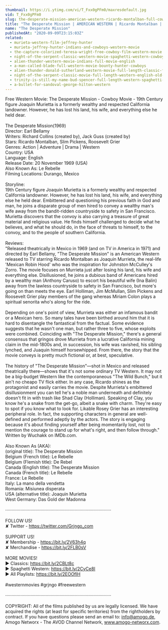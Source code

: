 ```yaml
---
thumbnail: https://i.ytimg.com/vi/T_Fxx0gPFm0/maxresdefault.jpg
vid: T_Fxx0gPFm0
slug: the-desperate-mission-american-western-ricardo-montalban-full-cowboy-movie
title: "The Desperate Mission | AMERICAN WESTERN | Ricardo Montalban | Full Cowboy Movie"
name: "The Desperate Mission"
publishedAt: "2020-09-09T23:15:03Z"
related:
  - murieta-western-film-jeffrey-hunter
  - murieta-jeffrey-hunter-indians-and-cowboys-western-movie
  - the-capture-colorized-teresa-wright-free-cowboy-film-western-movie
  - night-of-the-serpent-classic-western-movie-spaghetti-western-cowboy-film
  - alien-thunder-western-movie-indians-full-movie-english
  - a-man-called-blade-full-western-movie-bounty-hunter-cowboys
  - alien-thunder-donald-sutherland-western-movie-full-length-classic-feature-film-english
  - night-of-the-serpent-classic-movie-full-length-western-english-old-cowboy-movie
  - trinity-is-still-my-name-bud-spencer-full-length-western-spaghetti-western-full-movie
  - a-bullet-for-sandoval-george-hilton-western
---
```


Free Western Movie: The Desperate Mission - Cowboy Movie - 19th Century figure Joaquin Murietta is a formerly wealthy and respected California landowner. However, he has lost his land, his wife, and everything else he held dear.<br />
<br />
The Desperate Mission(1969)<br />
Director: Earl Bellamy<br />
Writers: Richard Collins (created by), Jack Guss (created by)<br />
Stars: Ricardo Montalban, Slim Pickens, Roosevelt Grier <br />
Genres: Action | Adventure | Drama | Western <br />
Country: USA<br />
Language: English<br />
Release Date: 20 November 1969 (USA) <br />
Also Known As: Le Rebelle <br />
Filming Locations: Durango, Mexico <br />
<br />
Storyline:<br />
19th Century figure Joaquin Murietta is a formerly wealthy and respected California landowner. However, he has lost his land, his wife, and everything else he held dear. Embittered and questioning his previous faith in God and man, he joins a disparate group of men hired to convey a wealthy man's wife away from the bandit-ridden countryside to safety in San Francisco. Murietta discovers that the convoy is also carrying a treasure of great material and religious value. He finds himself challenged to decide what he believes, and what he should do, in the face of threats to himself, to the convoy, and to the people of southern California.<br />
<br />
Reviews:<br />
"Released theatrically in Mexico in 1969 (and on TV in America in 1971) and directed by Earl Bellamy, "The Desperate Mission" is an American Western released to TV starring Ricardo Montalban as Joaquin Murrieta, the real-life 'Mexican Robin Hood' who was the inspiration for Johnston McCulley's Zorro. The movie focuses on Murrieta just after losing his land, his wife and everything else. Disillusioned, he joins a dubious band of Americans hired by a wealthy man (Anthony Caruso) to escort his beautiful wife (Ina Balin) away from the lawless countryside to safety in San Francisco, but more's going on than meets the eye. Earl Holliman, Jim McMullan, Slim Pickens and Roosevelt Grier play members of the gang whereas Miriam Colon plays a spiritual senorita who's along for the ride.<br />
<br />
Depending on one's point of view, Murrieta was either an infamous bandit or a Mexican hero. So many tales have been birthed around him that it is hard to disentangle the fantastical from the factual. Some evidence suggests that he wasn't one man, but rather three to five, whose exploits were combined. Coinciding with "The Desperate Mission," there's a general consensus that gringos drove Murrieta from a lucrative California mining claim in the mid-1800s and, in succession, his wife was ravished, his sibling lynched, and Juaquin himself horsewhipped. From there, the story that the movie conveys is pretty much fictional or, at best, speculative.<br />
<br />
The history of "The Desperate Mission"—shot in Mexico and released theatrically there—shows that it's not some ordinary TV Western. It may not be a big-budget Western like the contemporaneous "The Wild Bunch," but it ain't no cheapo TV flick either. In any case, Ricardo shines as the protagonist and easily carries the movie. Despite Murrieta's embittered disillusionment you can tell he's a noble man underneath and definitely doesn't fit in with trash like Shad Clay (Holliman). Speaking of Clay, you know he's a snake from the get-go, albeit a snake with charm. They're easy to spot if you know what to look for. Likable Rosey Grier has an interesting peripheral role. In fact, the supporting characters in general are well-defined and performed adeptly by the actors. The story is engaging because it's about finding yourself after being momentarily lost, not to mention the courage to stand up for what's right, and then follow through." Written by Wuchakk on IMDb.com.<br />
<br />
Also Known As (AKA):<br />
(original title): The Desperate Mission<br />
Belgium (French title): Le Rebelle<br />
Belgium (Flemish title): De Rebel<br />
Canada (English title): The Desperate Mission<br />
Canada (French title): Le Rebelle<br />
France: Le Rebelle<br />
Italy: La mano della vendetta<br />
Romania: Misiunea disperata<br />
USA (alternative title): Joaquin Murietta<br />
West Germany: Das Gold der Madonna<br />
<br />
····················································································<br />
<br />
FOLLOW US!<br />
✘ Twitter - https://twitter.com/Grjngo_com<br />
<br />
SUPPORT US!<br />
✘ Membership - https://bit.ly/2V63h4q<br />
✘ Merchandise - https://bit.ly/2FLB0sV<br />
<br />
MORE MOVIES! <br />
► Classics: https://bit.ly/2CBLt8c <br />
► Spaghetti Western: https://bit.ly/2CyCe8I <br />
► All Playlists: https://bit.ly/2EOOfIH <br />
<br />
#westernmovies #grjngo #freewestern<br />
<br />
····················································································<br />
<br />
COPYRIGHT: All of the films published by us are legally licensed. We have acquired the rights (at least for specific territories) from the rightholders by contract. If you have questions please send an email to: info@amogo.de, Amogo Networx - The AVOD Channel Network, www.amogo-networx.com.